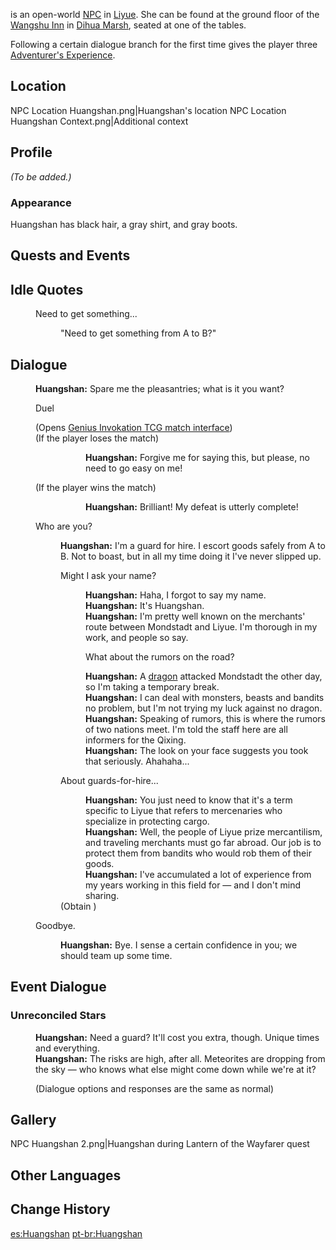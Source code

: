 {{Meta
<!-- REMOVE THIS TEMPLATE AFTER ADDING MISSING INFO -->
|missing_NPC_profile  = yes
}}
{{Character Infobox
|region           = Liyue
|location         = Liyue
|image            = NPC Huangshan.png
|title            = Guard for Hire
|dialoguereward   = {{Card|Adventurer's Experience|3}}
|type             = Open-World NPC
}}
{{Lang|'''Huangshan'''|zh=黄衫|zh_rm=Huángshān}} is an open-world [[NPC]] in [[Liyue]]. She can be found at the ground floor of the [[Wangshu Inn]] in [[Dihua Marsh]], seated at one of the tables.

Following a certain dialogue branch for the first time gives the player three [[Adventurer's Experience]].

==Location==
<gallery>
NPC Location Huangshan.png|Huangshan's location
NPC Location Huangshan Context.png|Additional context
</gallery>

==Profile==
<!--detailed story/lore information goes here-->
''(To be added.)''

===Appearance===
Huangshan has black hair, a gray shirt, and gray boots.

==Quests and Events==
{{Quests and Events}}

==Idle Quotes==
{{Dialogue Start}}
:{{DIcon|Idle}} Need to get something...
::{{A|VO Huangshan 01.ogg}} "Need to get something from A to B?"
{{Dialogue End}}

==Dialogue==
{{Dialogue Start}}
:'''Huangshan:''' Spare me the pleasantries; what is it you want?
:{{DIcon|TCG}} Duel
:;(Opens [[Genius Invokation TCG/Stage/Huangshan/Duel: Huangshan|Genius Invokation TCG match interface]])
:;(If the player loses the match)
:::'''Huangshan:''' Forgive me for saying this, but please, no need to go easy on me!
:;(If the player wins the match)
:::'''Huangshan:''' Brilliant! My defeat is utterly complete!
:{{DIcon}} Who are you?
::'''Huangshan:''' I'm a guard for hire. I escort goods safely from A to B. Not to boast, but in all my time doing it I've never slipped up.
::{{DIcon}} Might I ask your name?
:::'''Huangshan:''' Haha, I forgot to say my name.
:::'''Huangshan:''' It's Huangshan.
:::'''Huangshan:''' I'm pretty well known on the merchants' route between Mondstadt and Liyue. I'm thorough in my work, and people so say.
:::{{DIcon}} What about the rumors on the road?
:::'''Huangshan:''' A [[Dvalin|dragon]] attacked Mondstadt the other day, so I'm taking a temporary break.
:::'''Huangshan:''' I can deal with monsters, beasts and bandits no problem, but I'm not trying my luck against no dragon.
:::'''Huangshan:''' Speaking of rumors, this is where the rumors of two nations meet. I'm told the staff here are all informers for the Qixing.
:::'''Huangshan:''' The look on your face suggests you took that seriously. Ahahaha...
::{{DIcon|Reward}} About guards-for-hire...
:::'''Huangshan:''' You just need to know that it's a term specific to Liyue that refers to mercenaries who specialize in protecting cargo.
:::'''Huangshan:''' Well, the people of Liyue prize mercantilism, and traveling merchants must go far abroad. Our job is to protect them from bandits who would rob them of their goods.
:::'''Huangshan:''' I've accumulated a lot of experience from my years working in this field for &mdash; and I don't mind sharing.
::;(Obtain {{Item|Adventurer's Experience|20|x=3}})
:{{DIcon}} Goodbye.
::'''Huangshan:''' Bye. I sense a certain confidence in you; we should team up some time.
{{Dialogue End}}

==Event Dialogue==
===Unreconciled Stars===
{{Dialogue Start}}
:'''Huangshan:''' Need a guard? It'll cost you extra, though. Unique times and everything.
:'''Huangshan:''' The risks are high, after all. Meteorites are dropping from the sky &mdash; who knows what else might come down while we're at it?
:;(Dialogue options and responses are the same as normal)
{{Dialogue End}}

==Gallery==
<gallery>
NPC Huangshan 2.png|Huangshan during Lantern of the Wayfarer quest
</gallery>

==Other Languages==
{{Other Languages
|default_hidden = 1
|en      = Huangshan
|zhs     = 黄衫
|zhs_rm  = Huángshān
|zht     = 黃衫
|zht_rm  = Huángshān
|ja      = 黄衣
|ja_rm   = Koui{{Assumed}}
|ko      = {{tt|황삼|黃衫}}
|es      = Huangshan
|fr      = Huangshan
|ru      = Жёлтая рубаха
|ru_tl   = Yellow Shirt
|th      = Huangshan
|vi      = Huangshan
|de      = Huangshan
|id      = Huangshan
|pt      = Huangshan
|tr      = Huangshan
|it      = Huangshan
}}

==Change History==
{{Change History|1.0}}

[[es:Huangshan]]
[[pt-br:Huangshan]]